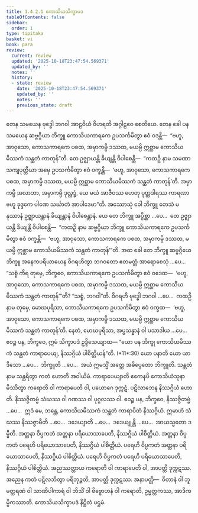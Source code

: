 ```yaml
---
title: 1.4.2.1 ကောသိယသိက္ခာပဒ
tableOfContents: false
sidebar:
  order: 1
type: tipitaka
basket: vi
book: para
review:
  current: review
  updated: '2025-10-18T23:47:54.569371'
  updated_by: ''
  notes: ''
  history:
  - state: review
    date: '2025-10-18T23:47:54.569371'
    updated_by: ''
    notes: ''
    previous_state: draft
---
```



<DynamicBreadcrumb />


<ReviewStatus review={frontmatter.review} showDetails={true} />

<HypothesisAnnotation frontmatter={frontmatter} />

<Division number="542" book="para" e="ch" v="1" p="328">

<Paragraph number="2098" book="para">
တေန သမယေန ဗုဒ္ဓေါ ဘဂဝါ အာဠဝိယံ ဝိဟရတိ အဂ္ဂါဠဝေ စေတိယေ. တေန ခေါ ပန သမယေန ဆဗ္ဗဂ္ဂိယာ ဘိက္ခူ ကောသိယကာရကေ ဥပသင်္ကမိတွာ ဧဝံ ဝဒန္တိ—  “ဗဟူ, အာဝုသော, ကောသကာရကေ ပစထ, အမှာကမ္ပိ ဒဿထ, မယမ္ပိ ဣစ္ဆာမ ကောသိယမိဿကံ သန္ထတံ ကာတုန်”တိ. တေ ဥဇ္ဈာယန္တိ ခိယျန္တိ ဝိပါစေန္တိ—  “ကထဉှိ နာမ သမဏာ သကျပုတ္တိယာ အမှေ ဥပသင်္ကမိတွာ ဧဝံ ဝက္ခန္တိ—  ‘ဗဟူ, အာဝုသော, ကောသကာရကေ ပစထ, အမှာကမ္ပိ ဒဿထ, မယမ္ပိ ဣစ္ဆာမ ကောသိယမိဿကံ သန္ထတံ ကာတုန်’တိ. အမှာကမ္ပိ အလာဘာ, အမှာကမ္ပိ ဒုလ္လဒ္ဓံ, ယေ မယံ အာဇီဝဿ ဟေတု ပုတ္တဒါရဿ ကာရဏာ ဗဟူ ခုဒ္ဒကေ ပါဏေ သင်္ဃာတံ အာပါဒေမာ”တိ.
</Paragraph>

<Paragraph number="2099" book="para">
အဿောသုံ ခေါ ဘိက္ခူ တေသံ မနုဿာနံ ဥဇ္ဈာယန္တာနံ ခိယျန္တာနံ ဝိပါစေန္တာနံ. ယေ တေ ဘိက္ခူ အပ္ပိစ္ဆာ …ပေ…  တေ ဥဇ္ဈာယန္တိ ခိယျန္တိ ဝိပါစေန္တိ—  “ကထဉှိ နာမ ဆဗ္ဗဂ္ဂိယာ ဘိက္ခူ ကောသိယကာရကေ ဥပသင်္ကမိတွာ ဧဝံ ဝက္ခန္တိ—  ‘ဗဟူ, အာဝုသော, ကောသကာရကေ ပစထ, အမှာကမ္ပိ ဒဿထ, မယမ္ပိ ဣစ္ဆာမ ကောသိယမိဿကံ သန္ထတံ ကာတုန်’”တိ.
</Paragraph>

<Paragraph number="2100" book="para">
အထ ခေါ တေ ဘိက္ခူ ဆဗ္ဗဂ္ဂိယေ ဘိက္ခူ အနေကပရိယာယေန ဝိဂရဟိတွာ ဘဂဝတော ဧတမတ္ထံ အာရောစေသုံ …ပေ…  “သစ္စံ ကိရ တုမှေ, ဘိက္ခဝေ, ကောသိယကာရကေ ဥပသင်္ကမိတွာ ဧဝံ ဝဒေထ—  ‘ဗဟူ, အာဝုသော, ကောသကာရကေ ပစထ, အမှာကမ္ပိ ဒဿထ, မယမ္ပိ ဣစ္ဆာမ ကောသိယမိဿကံ သန္ထတံ ကာတုန်’”တိ? “သစ္စံ, ဘဂဝါ”တိ. ဝိဂရဟိ ဗုဒ္ဓေါ ဘဂဝါ …ပေ…  ကထဉှိ နာမ တုမှေ, မောဃပုရိသာ, ကောသိယကာရကေ ဥပသင်္ကမိတွာ ဧဝံ ဝက္ခထ—  ‘ဗဟူ, အာဝုသော, ကောသကာရကေ ပစထ, အမှာကမ္ပိ ဒဿထ, မယမ္ပိ ဣစ္ဆာမ ကောသိယမိဿကံ သန္ထတံ ကာတုန်’တိ. နေတံ, မောဃပုရိသာ, အပ္ပသန္နာနံ ဝါ ပသာဒါယ …ပေ…  ဧဝဉ္စ ပန, ဘိက္ခဝေ, ဣမံ သိက္ခာပဒံ ဥဒ္ဒိသေယျာထ—
</Paragraph>

</Division>
<Division number="543" book="para" e="ch" v="1" p="329">

<Paragraph number="2101" book="para">
<Emphasis>“ယော ပန ဘိက္ခု ကောသိယမိဿကံ သန္ထတံ ကာရာပေယျ, နိဿဂ္ဂိယံ ပါစိတ္တိယန်”</Emphasis>တိ. (*11*:<Emphasis>30</Emphasis>)
</Paragraph>

</Division>
<Division number="544" book="para" e="ch" v="1" p="329">

<Paragraph number="2102" book="para">
<Emphasis>ယော ပနာ</Emphasis>တိ ယော ယာဒိသော …ပေ…  <Emphasis>ဘိက္ခူ</Emphasis>တိ …ပေ…  အယံ ဣမသ္မိံ အတ္ထေ အဓိပ္ပေတော ဘိက္ခူတိ.
</Paragraph>

<Paragraph number="2103" book="para">
<Emphasis>သန္ထတံ</Emphasis> နာမ သန္ထရိတွာ ကတံ ဟောတိ အဝါယိမံ.
</Paragraph>

<Paragraph number="2104" book="para">
<Emphasis>ကာရာပေယျာ</Emphasis>တိ ဧကေနပိ ကောသိယံသုနာ မိဿိတွာ ကရောတိ ဝါ ကာရာပေတိ ဝါ, ပယောဂေ ဒုက္ကဋံ. ပဋိလာဘေန နိဿဂ္ဂိယံ ဟောတိ. နိဿဇ္ဇိတဗ္ဗံ သံဃဿ ဝါ ဂဏဿ ဝါ ပုဂ္ဂလဿ ဝါ. ဧဝဉ္စ ပန, ဘိက္ခဝေ, နိဿဇ္ဇိတဗ္ဗံ …ပေ…  ဣဒံ မေ, ဘန္တေ, ကောသိယမိဿကံ သန္ထတံ ကာရာပိတံ နိဿဂ္ဂိယံ. ဣမာဟံ သံဃဿ နိဿဇ္ဇာမီတိ …ပေ…  ဒဒေယျာတိ …ပေ…  ဒဒေယျုန္တိ …ပေ…  အာယသ္မတော ဒမ္မီတိ.
</Paragraph>

</Division>
<Division number="545" book="para" e="ch" v="1" p="329">

<Paragraph number="2105" book="para">
အတ္တနာ ဝိပ္ပကတံ အတ္တနာ ပရိယောသာပေတိ, နိဿဂ္ဂိယံ ပါစိတ္တိယံ. အတ္တနာ ဝိပ္ပကတံ ပရေဟိ ပရိယောသာပေတိ, နိဿဂ္ဂိယံ ပါစိတ္တိယံ. ပရေဟိ ဝိပ္ပကတံ အတ္တနာ ပရိယောသာပေတိ, နိဿဂ္ဂိယံ ပါစိတ္တိယံ. ပရေဟိ ဝိပ္ပကတံ ပရေဟိ ပရိယောသာပေတိ, နိဿဂ္ဂိယံ ပါစိတ္တိယံ.
</Paragraph>

<Paragraph number="2106" book="para">
အညဿတ္ထာယ ကရောတိ ဝါ ကာရာပေတိ ဝါ, အာပတ္တိ ဒုက္ကဋဿ. အညေန ကတံ ပဋိလဘိတွာ ပရိဘုဉ္ဇတိ, အာပတ္တိ ဒုက္ကဋဿ.
</Paragraph>

</Division>
<Division number="546" book="para" e="ch" v="1" p="330">

<Paragraph number="2107" book="para">
အနာပတ္တိ—  ဝိတာနံ ဝါ ဘူမတ္ထရဏံ ဝါ သာဏိပါကာရံ ဝါ ဘိသိံ ဝါ ဗိဗ္ဗောဟနံ ဝါ ကရောတိ, ဥမ္မတ္တကဿ, အာဒိကမ္မိကဿာတိ.

</Paragraph>
</Division>

<Paragraph number="2108" type="center" book="para">
ကောသိယသိက္ခာပဒံ နိဋ္ဌိတံ ပဌမံ.
</Paragraph>